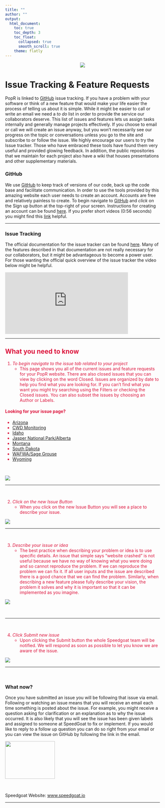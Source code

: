 ```yaml
---
title: ""
author: ""
output:
  html_document:
    toc: true
    toc_depth: 3
    toc_float:
      collapsed: true
      smooth_scroll: true
    theme: flatly
---
```

<center>
  <img src = "./www/SG_Horizontal_Transparent_RGB.png">
</center>

# Issue Tracking & Feature Requests

PopR is linked to [GitHub](https://github.com/) issue tracking.  If you have a problem with your software or think of a new feature that would make your life easier the process of telling us about it is simple.  While it might be easier to call or write an email we need a *to do* list in order to provide the service our collaborators deserve.  This list of issues and features lets us assign tasks internally and generally manage projects effectively.  If you choose to email or call we will create an issue anyway, but you won't necessarily see our progress on the topic or conversations unless you go to the site and subscribe to or follow the issue.  We highly encourage our users to try the Issue tracker.  Those who have embraced these tools have found them very useful and provided glowing feedback.  In addition, the public repositories that we maintain for each project also have a wiki that houses presentations and other supplementary materials.

### GitHub

We use [GitHub](https://github.com/) to keep track of versions of our code, back up the code base and facilitate communication.  In order to use the tools provided by this amazing website each user needs to create an account.  Accounts are free and relatively painless to create.  To begin navigate to [GitHub](https://github.com/) and *click* on the Sign up button at the top-right of your screen.  Instructions for creating an account can be found [here](http://www.wikihow.com/Create-an-Account-on-GitHub).  If you prefer short videos (0:56 seconds) you might find this [link](https://www.youtube.com/watch?v=ezxRcdJ8glM) helpful.

***

### Issue Tracking

The official documentation for the issue tracker can be found [here](https://guides.github.com/features/issues/).  Many of the features described in that documentation are not really necessary for our collaborators, but it might be advantageous to become a power user.  For those wanting the official quick overview of the issue tracker the video below might be helpful.

<iframe width="400" height="200" src="https://www.youtube.com/embed/TJlYiMp8FuY" frameborder="0" allowfullscreen>
</iframe>

***

<div style = "color:crimson">
## What you need to know

1. _To begin navigate to the issue tab related to your project_
    + This page shows you all of the current issues and feature requests for your PopR website.  There are also closed issues that you can view by clicking on the word Closed.  Issues are organized by date to help you find what you are looking for.  If you can't find what you want you might try searching using the Filters or checking the Closed issues.  You can also subset the issues by choosing an Author or Labels.

#### Looking for your issue page?
- [Arizona](https://github.com/Huh/PopR_AZGF/issues)
- [CWD Monitoring](https://github.com/Huh/PopR_CWD/issues)
- [Idaho](https://github.com/Huh/PopR_IDFG/issues)
- [Jasper National Park/Alberta](https://github.com/Huh/PopR_Jasper/issues)
- [Montana](https://github.com/Huh/PopR_MT/issues)
- [South Dakota](https://github.com/Huh/PopR_SDGFP/issues)
- [WAFWA/Sage Grouse](https://github.com/Huh/PopR_Sage/issues)
- [Wyoming](https://github.com/Huh/PopR_WGFD)

<br>

<img src = "./www/Issue_img_issue_tab.png">

***

<br>

2. _Click on the new Issue Button_
    + When you click on the new Issue Button you will see a place to describe your issue.

<img src = "./www/Issue_img_new_issue.png">

***

<br>

3. _Describe your issue or idea_
    + The best practice when describing your problem or idea is to use specific details.  An issue that simple says "website crashed" is not useful because we have no way of knowing what you were doing and so cannot reproduce the problem.  If we can reproduce the problem we can fix it.  If all user inputs and the issue are described there is a good chance that we can find the problem.  Similarly, when describing a new feature please fully describe your vision, the problem it solves and why it is important so that it can be implemented as you imagine.

<img src = "./www/Issue_img_eg_issue.png">

<br>

***

<br>

4. _Click Submit new issue_
    + Upon clicking the Submit button the whole Speedgoat team will be notified.  We will respond as soon as possible to let you know we are aware of the issue.  

<img src = "./www/Issue_img_issue_submit.png">
</div>

***

<br>

### What now?

Once you have submitted an issue you will be following that issue via email.  Following or watching an issue means that you will receive an email each time something is posted about the issue.  For example, you might receive a question asking for clarification or an explanation as to why the issue occurred.  It is also likely that you will see the issue has been given labels and assigned to someone at SpeedGoat to fix or implement.  If you would like to reply to a follow up question you can do so right from your email or you can view the issue on GitHub by following the link in the email.



<img src = "./www/SG_Horizontal_Transparent_RGB.png"
  height = "122" width = "162">

<br>

Speedgoat Website: [www.speedgoat.io](https://www.speedgoat.io)

***

<br>

<div style="padding-bottom:100px"></div>
